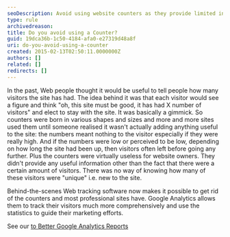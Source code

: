 ```yaml
---
seoDescription: Avoid using website counters as they provide limited information and may not accurately reflect unique visitors.
type: rule
archivedreason:
title: Do you avoid using a Counter?
guid: 19dca36b-1c50-4184-afa0-e27319d48a8f
uri: do-you-avoid-using-a-counter
created: 2015-02-13T02:50:11.0000000Z
authors: []
related: []
redirects: []
---
```


In the past, Web people thought it would be useful to tell people how many visitors the site has had. The idea behind it was that each visitor would see a figure and think "oh, this site must be good, it has had X number of visitors" and elect to stay with the site. It was basically a gimmick. So counters were born in various shapes and sizes and more and more sites used them until someone realised it wasn't actually adding anything useful to the site: the numbers meant nothing to the visitor especially if they were really high. And if the numbers were low or perceived to be low, depending on how long the site had been up, then visitors often left before going any further. Plus the counters were virtually useless for website owners. They didn't provide any useful information other than the fact that there were a certain amount of visitors. There was no way of knowing how many of these visitors were "unique" i.e. new to the site.

Behind-the-scenes Web tracking software now makes it possible to get rid of the counters and most professional sites have. Google Analytics allows them to track their visitors much more comprehensively and use the statistics to guide their marketing efforts.

See our [to Better Google Analytics Reports](/rules-to-better-google-analytics-reports)
